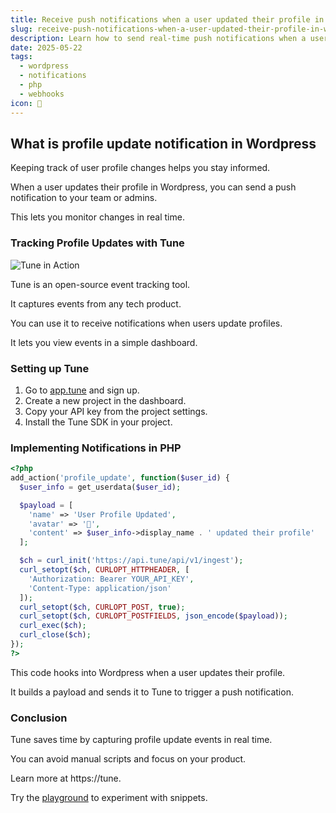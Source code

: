 ```yaml
---
title: Receive push notifications when a user updated their profile in Wordpress
slug: receive-push-notifications-when-a-user-updated-their-profile-in-wordpress
description: Learn how to send real-time push notifications when a user updates their Wordpress profile using Tune.
date: 2025-05-22
tags:
  - wordpress
  - notifications
  - php
  - webhooks
icon: 🔔
---
```


## What is profile update notification in Wordpress

Keeping track of user profile changes helps you stay informed.

When a user updates their profile in Wordpress, you can send a push notification to your team or admins.

This lets you monitor changes in real time.

### Tracking Profile Updates with Tune

![Tune in Action](https://tune/images/misc/ops-usage2.jpg)

Tune is an open-source event tracking tool.

It captures events from any tech product.

You can use it to receive notifications when users update profiles.

It lets you view events in a simple dashboard.

### Setting up Tune

1. Go to [app.tune](https://app.tune) and sign up.
2. Create a new project in the dashboard.
3. Copy your API key from the project settings.
4. Install the Tune SDK in your project.

### Implementing Notifications in PHP

```php
<?php
add_action('profile_update', function($user_id) {
  $user_info = get_userdata($user_id);

  $payload = [
    'name' => 'User Profile Updated',
    'avatar' => '🔄',
    'content' => $user_info->display_name . ' updated their profile'
  ];

  $ch = curl_init('https://api.tune/api/v1/ingest');
  curl_setopt($ch, CURLOPT_HTTPHEADER, [
    'Authorization: Bearer YOUR_API_KEY',
    'Content-Type: application/json'
  ]);
  curl_setopt($ch, CURLOPT_POST, true);
  curl_setopt($ch, CURLOPT_POSTFIELDS, json_encode($payload));
  curl_exec($ch);
  curl_close($ch);
});
?>
```

This code hooks into Wordpress when a user updates their profile.

It builds a payload and sends it to Tune to trigger a push notification.

### Conclusion

Tune saves time by capturing profile update events in real time.

You can avoid manual scripts and focus on your product.

Learn more at https://tune.

Try the [playground](https://tune/playground) to experiment with snippets.